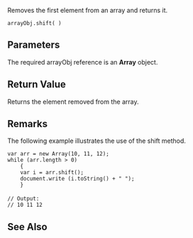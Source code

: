 Removes the first element from an array and returns it.

 arrayObj.shift( )
==Parameters==
The required arrayObj reference is an '''Array''' object.


==Return Value==
Returns the element removed from the array.


==Remarks==
The following example illustrates the use of the shift method.

 var arr = new Array(10, 11, 12);
 while (arr.length &gt; 0)
     {
     var i = arr.shift();
     document.write (i.toString() + " ");
     }
 
 // Output: 
 // 10 11 12

==See Also==

              
